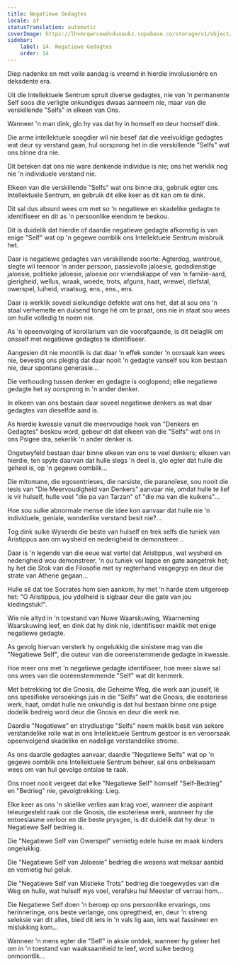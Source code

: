 ```yaml
---
title: Negatiewe Gedagtes
locale: af
statusTranslation: automatic
coverImage: https://lhvmrqwrcowdvduuaukz.supabase.co/storage/v1/object/public/strapi-uploads/small_cover-tratado-de-psicologia-revolucionaria.webp-5e15e1cec4e0ebebcde5d7fc7565d8fd.webp
sidebar:
    label: 14. Negatiewe Gedagtes
    order: 14
---
```

Diep nadenke en met volle aandag is vreemd in hierdie involusionêre en dekadente era.

Uit die Intellektuele Sentrum spruit diverse gedagtes, nie van 'n permanente Self soos die verligte onkundiges dwaas aanneem nie, maar van die verskillende "Selfs" in elkeen van Ons.

Wanneer 'n man dink, glo hy vas dat hy in homself en deur homself dink.

Die arme intellektuele soogdier wil nie besef dat die veelvuldige gedagtes wat deur sy verstand gaan, hul oorsprong het in die verskillende "Selfs" wat ons binne dra nie.

Dit beteken dat ons nie ware denkende individue is nie; ons het werklik nog nie 'n individuele verstand nie.

Elkeen van die verskillende "Selfs" wat ons binne dra, gebruik egter ons Intellektuele Sentrum, en gebruik dit elke keer as dit kan om te dink.

Dit sal dus absurd wees om met so 'n negatiewe en skadelike gedagte te identifiseer en dit as 'n persoonlike eiendom te beskou.

Dit is duidelik dat hierdie of daardie negatiewe gedagte afkomstig is van enige "Self" wat op 'n gegewe oomblik ons Intellektuele Sentrum misbruik het.

Daar is negatiewe gedagtes van verskillende soorte: Agterdog, wantroue, slegte wil teenoor 'n ander persoon, passievolle jaloesie, godsdienstige jaloesie, politieke jaloesie, jaloesie oor vriendskappe of van 'n familie-aard, gierigheid, wellus, wraak, woede, trots, afguns, haat, wrewel, diefstal, owerspel, luiheid, vraatsug, ens., ens., ens.

Daar is werklik soveel sielkundige defekte wat ons het, dat al sou ons 'n staal verhemelte en duisend tonge hê om te praat, ons nie in staat sou wees om hulle volledig te noem nie.

As 'n opeenvolging of korollarium van die voorafgaande, is dit belaglik om onsself met negatiewe gedagtes te identifiseer.

Aangesien dit nie moontlik is dat daar 'n effek sonder 'n oorsaak kan wees nie, bevestig ons plegtig dat daar nooit 'n gedagte vanself sou kon bestaan nie, deur spontane generasie...

Die verhouding tussen denker en gedagte is ooglopend; elke negatiewe gedagte het sy oorsprong in 'n ander denker.

In elkeen van ons bestaan daar soveel negatiewe denkers as wat daar gedagtes van dieselfde aard is.

As hierdie kwessie vanuit die meervoudige hoek van "Denkers en Gedagtes" beskou word, gebeur dit dat elkeen van die "Selfs" wat ons in ons Psigee dra, sekerlik 'n ander denker is.

Ongetwyfeld bestaan daar binne elkeen van ons te veel denkers; elkeen van hierdie, ten spyte daarvan dat hulle slegs 'n deel is, glo egter dat hulle die geheel is, op 'n gegewe oomblik...

Die mitomane, die egosentrieses, die narsiste, die paranoïese, sou nooit die tesis van "Die Meervoudigheid van Denkers" aanvaar nie, omdat hulle te lief is vir hulself, hulle voel "die pa van Tarzan" of "die ma van die kuikens"...

Hoe sou sulke abnormale mense die idee kon aanvaar dat hulle nie 'n individuele, geniale, wonderlike verstand besit nie?...

Tog dink sulke Wyserds die beste van hulself en trek selfs die tuniek van Aristippus aan om wysheid en nederigheid te demonstreer...

Daar is 'n legende van die eeue wat vertel dat Aristippus, wat wysheid en nederigheid wou demonstreer, 'n ou tuniek vol lappe en gate aangetrek het; hy het die Stok van die Filosofie met sy regterhand vasgegryp en deur die strate van Athene gegaan...

Hulle sê dat toe Socrates hom sien aankom, hy met 'n harde stem uitgeroep het: "O Aristippus, jou ydelheid is sigbaar deur die gate van jou kledingstuk!".

Wie nie altyd in 'n toestand van Nuwe Waarskuwing, Waarneming Waarskuwing leef, en dink dat hy dink nie, identifiseer maklik met enige negatiewe gedagte.

As gevolg hiervan versterk hy ongelukkig die sinistere mag van die "Negatiewe Self", die outeur van die ooreenstemmende gedagte in kwessie.

Hoe meer ons met 'n negatiewe gedagte identifiseer, hoe meer slawe sal ons wees van die ooreenstemmende "Self" wat dit kenmerk.

Met betrekking tot die Gnosis, die Geheime Weg, die werk aan jouself, lê ons spesifieke versoekings juis in die "Selfs" wat die Gnosis, die esoteriese werk, haat, omdat hulle nie onkundig is dat hul bestaan binne ons psige dodelik bedreig word deur die Gnosis en deur die werk nie.

Daardie "Negatiewe" en strydlustige "Selfs" neem maklik besit van sekere verstandelike rolle wat in ons Intellektuele Sentrum gestoor is en veroorsaak opeenvolgend skadelike en nadelige verstandelike strome.

As ons daardie gedagtes aanvaar, daardie "Negatiewe Selfs" wat op 'n gegewe oomblik ons Intellektuele Sentrum beheer, sal ons onbekwaam wees om van hul gevolge ontslae te raak.

Ons moet nooit vergeet dat elke "Negatiewe Self" homself "Self-Bedrieg" en "Bedrieg" nie, gevolgtrekking: Lieg.

Elke keer as ons 'n skielike verlies aan krag voel, wanneer die aspirant teleurgesteld raak oor die Gnosis, die esoteriese werk, wanneer hy die entoesiasme verloor en die beste prysgee, is dit duidelik dat hy deur 'n Negatiewe Self bedrieg is.

Die "Negatiewe Self van Owerspel" vernietig edele huise en maak kinders ongelukkig.

Die "Negatiewe Self van Jaloesie" bedrieg die wesens wat mekaar aanbid en vernietig hul geluk.

Die "Negatiewe Self van Mistieke Trots" bedrieg die toegewydes van die Weg en hulle, wat hulself wys voel, verafsku hul Meester of verraai hom...

Die Negatiewe Self doen 'n beroep op ons persoonlike ervarings, ons herinneringe, ons beste verlange, ons opregtheid, en, deur 'n streng seleksie van dit alles, bied dit iets in 'n vals lig aan, iets wat fassineer en mislukking kom...

Wanneer 'n mens egter die "Self" in aksie ontdek, wanneer hy geleer het om in 'n toestand van waaksaamheid te leef, word sulke bedrog onmoontlik...

